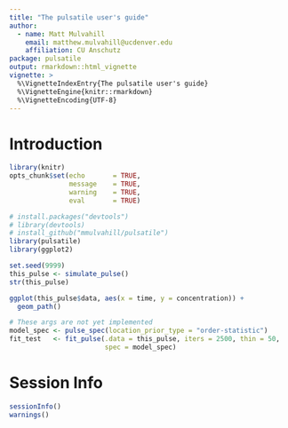 ```yaml
---
title: "The pulsatile user's guide"
author: 
  - name: Matt Mulvahill 
    email: matthew.mulvahill@ucdenver.edu
    affiliation: CU Anschutz
package: pulsatile
output: rmarkdown::html_vignette
vignette: >
  %\VignetteIndexEntry{The pulsatile user's guide}
  %\VignetteEngine{knitr::rmarkdown}
  %\VignetteEncoding{UTF-8}
---
```




# Introduction



```r
library(knitr)
opts_chunk$set(echo       = TRUE,
               message    = TRUE,
               warning    = TRUE,
               eval       = TRUE)
```

```r
# install.packages("devtools")
# library(devtools)
# install_github("mmulvahill/pulsatile")
library(pulsatile)
library(ggplot2)
```

```r
set.seed(9999)
this_pulse <- simulate_pulse()
str(this_pulse)

ggplot(this_pulse$data, aes(x = time, y = concentration)) +
  geom_path()

```

```r
# These args are not yet implemented
model_spec <- pulse_spec(location_prior_type = "order-statistic")
fit_test   <- fit_pulse(.data = this_pulse, iters = 2500, thin = 50,
                        spec = model_spec)

```



# Session Info

```r
sessionInfo()
warnings()
```




